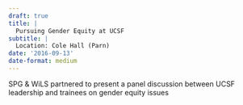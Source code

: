 ```yaml
---
draft: true 
title: |
  Pursuing Gender Equity at UCSF
subtitle: |
  Location: Cole Hall (Parn)
date: '2016-09-13'
date-format: medium 
---
```



SPG & WiLS partnered to present a panel discussion between UCSF leadership and trainees on gender equity issues


